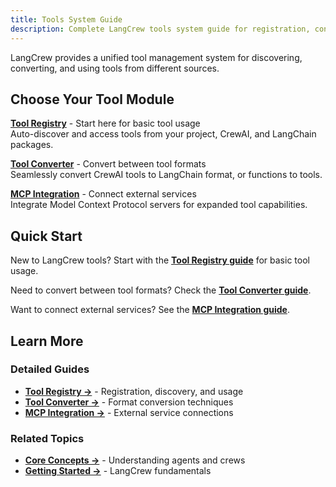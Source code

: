 ```yaml
---
title: Tools System Guide
description: Complete LangCrew tools system guide for registration, conversion, and management
---
```



LangCrew provides a unified tool management system for discovering, converting, and using tools from different sources.

## Choose Your Tool Module

**[Tool Registry](/guides/tools/tool-registry)** - Start here for basic tool usage  
Auto-discover and access tools from your project, CrewAI, and LangChain packages.

**[Tool Converter](/guides/tools/tool-converter)** - Convert between tool formats  
Seamlessly convert CrewAI tools to LangChain format, or functions to tools.

**[MCP Integration](/guides/tools/tool-mcp)** - Connect external services  
Integrate Model Context Protocol servers for expanded tool capabilities.

## Quick Start

New to LangCrew tools? Start with the **[Tool Registry guide](/guides/tools/tool-registry)** for basic tool usage.

Need to convert between tool formats? Check the **[Tool Converter guide](/guides/tools/tool-converter)**.

Want to connect external services? See the **[MCP Integration guide](/guides/tools/tool-mcp)**.

## Learn More

### Detailed Guides

- **[Tool Registry →](/guides/tools/tool-registry)** - Registration, discovery, and usage
- **[Tool Converter →](/guides/tools/tool-converter)** - Format conversion techniques  
- **[MCP Integration →](/guides/tools/tool-mcp)** - External service connections

### Related Topics

- **[Core Concepts →](/concepts/)** - Understanding agents and crews
- **[Getting Started →](/guides/quickstart/)** - LangCrew fundamentals
